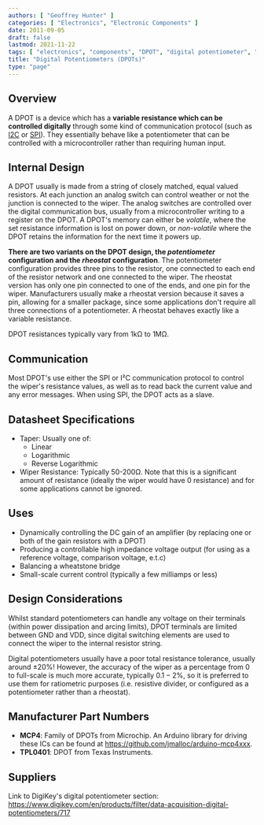 ```yaml
---
authors: [ "Geoffrey Hunter" ]
categories: [ "Electronics", "Electronic Components" ]
date: 2011-09-05
draft: false
lastmod: 2021-11-22
tags: [ "electronics", "components", "DPOT", "digital potentiometer", "resistor", "resistance", "rheostat", "communication", "I2C", "SPI" ]
title: "Digital Potentiometers (DPOTs)"
type: "page"
---
```


## Overview

A DPOT is a device which has a **variable resistance which can be controlled digitally** through some kind of communication protocol (such as [I2C](/electronics/communication-protocols/i2c-communication-protocol) or [SPI](/electronics/communication-protocols/spi-communication-protocol)). They essentially behave like a potentiometer that can be controlled with a microcontroller rather than requiring human input.

## Internal Design

A DPOT usually is made from a string of closely matched, equal valued resistors. At each junction an analog switch can control weather or not the junction is connected to the wiper. The analog switches are controlled over the digital communication bus, usually from a microcontroller writing to a register on the DPOT. A DPOT's memory can either be _volatile_, where the set resistance information is lost on power down, or _non-volatile_ where the DPOT retains the information for the next time it powers up.

**There are two variants on the DPOT design, the _potentiometer_ configuration and the _rheostat_ configuration**. The potentiometer configuration provides three pins to the resistor, one connected to each end of the resistor network and one connected to the wiper. The rheostat version has only one pin connected to one of the ends, and one pin for the wiper. Manufacturers usually make a rheostat version because it saves a pin, allowing for a smaller package, since some applications don't require all three connections of a potentiometer. A rheostat behaves exactly like a variable resistance.

DPOT resistances typically vary from 1kΩ to 1MΩ.

## Communication

Most DPOT's use either the SPI or I²C communication protocol to control the wiper's resistance values, as well as to read back the current value and any error messages. When using SPI, the DPOT acts as a slave.

## Datasheet Specifications

* Taper: Usually one of:
  * Linear
  * Logarithmic
  * Reverse Logarithmic
* Wiper Resistance: Typically 50-200Ω. Note that this is a significant amount of resistance (ideally the wiper would have 0 resistance) and for some applications cannot be ignored. 

## Uses

* Dynamically controlling the DC gain of an amplifier (by replacing one or both of the gain resistors with a DPOT)
* Producing a controllable high impedance voltage output (for using as a reference voltage, comparison voltage, e.t.c)
* Balancing a wheatstone bridge
* Small-scale current control (typically a few milliamps or less)

## Design Considerations

Whilst standard potentiometers can handle any voltage on their terminals (within power dissipation and arcing limits), DPOT terminals are limited between GND and VDD, since digital switching elements are used to connect the wiper to the internal resistor string.

Digital potentiometers usually have a poor total resistance tolerance, usually around $\pm 20\%$! However, the accuracy of the wiper as a percentage from 0 to full-scale is much more accurate, typically $0.1-2\%$, so it is preferred to use them for ratiometric purposes (i.e. resistive divider, or configured as a potentiometer rather than a rheostat).

## Manufacturer Part Numbers

* **MCP4**: Family of DPOTs from Microchip. An Arduino library for driving these ICs can be found at https://github.com/jmalloc/arduino-mcp4xxx.
* **TPL0401**: DPOT from Texas Instruments.

## Suppliers

Link to DigiKey's digital potentiometer section: https://www.digikey.com/en/products/filter/data-acquisition-digital-potentiometers/717